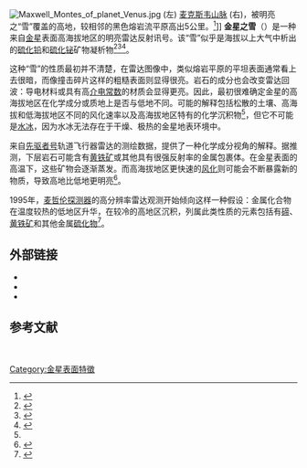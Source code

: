 {{short description|來自金星表面高海拔地區的明亮雷達反射訊號}}
[[File:Maxwell_Montes_of_planet_Venus.jpg|thumb]] (左) [[麦克斯韦山脉|麦克斯韦山脉]] (右)，被明亮之“雪”覆盖的高地，较相邻的黑色熔岩流平原高出5公里。<ref name="jpl-lakshmi-maxwell">{{cite web|url=http://photojournal.jpl.nasa.gov/catalog/PIA00241|accessdate=2010-05-20|publisher=JPL/NASA|date=1996-03-07|title=PIA00241:《金星 - 拉克西米高原和麦克斯韦山脉}}</ref>]]
'''金星之雪'''（{{lang|en|Venus snow}}）是一种来自[[金星|金星]]表面高海拔地区的明亮雷达反射讯号。该“雪”似乎是海拔{{convert|2600|m|ft}}以上大气中析出的[[硫化铅|硫化铅]]和[[硫化铋|硫化铋]]矿物凝析物<ref name="wustl-lead-sulfide">{{cite news|title='Heavy metal' snow on Venus is lead sulfide|last=Otten|first=Carolyn Jones|url=http://news.wustl.edu/news/Pages/633.aspx|accessdate=2010-04-13|publisher=Washington University in Saint Louis|newspaper=Newsroom|date=February 10, 2004}}
</ref><ref name="bbc-heavy-metal">{{cite news|title=Venus has 'heavy metal mountains'|last=Whitehouse|first=David|url=http://news.bbc.co.uk/2/hi/science/nature/3236018.stm|accessdate=2010-05-20|publisher=[[BBC_News|BBC News]]|date=November 25, 2003}}</ref><ref name = "Schaefer2003">{{cite journal| last = Schaefer | first = L. | last2 = Fegley | first2 = L.| title = Metallic Snow in the Venusian Highlands| journal = Bulletin of the American Astronomical Society| volume = 35 | pages = 984 | date = March 2003| bibcode = 2003DPS....35.3708S}}</ref>。

这种“雪”的性质最初并不清楚，在雷达图像中，类似熔岩平原的平坦表面通常看上去很暗，而像撞击碎片这样的粗糙表面则显得很亮。岩石的成分也会改变雷达回波：导电材料或具有高[[相对电容率|介电常数]]的材质会显得更亮。因此，最初很难确定金星的高海拔地区在化学成分或质地上是否与低地不同。可能的解释包括松散的土壤、高海拔和低海拔地区不同的风化速率以及高海拔地区特有的化学沉积物<ref name="bbc-twin" />，但它不可能是[[冰|水冰]]，因为水冰无法存在于干燥、极热的金星地表环境中。

来自[[先驱者金星计划|先驱者号]]轨道飞行器雷达的测绘数据，提供了一种化学成分视角的解释。据推测，下层岩石可能含有[[黄铁矿|黄铁矿]]或其他具有很强反射率的金属包裹体。在金星表面的高温下，这些矿物会逐渐蒸发。而高海拔地区更快速的[[风化|风化]]则可能会不断暴露新的物质，导致高地比低地更明亮<ref name="pioneer">{{cite journal|doi=10.1126/science.217.4560.640|title=Venus: Global Surface Radar Reflectivity |last1=Pettengill |first1=G.H.|last2=Ford |first2=P.G.|last3=Nozette |first3=S.|journal=Science|date=1982 |volume=217|issue=4560 |pages=640–642|pmid=17817535|bibcode = 1982Sci...217..640P }}</ref>。

1995年，[[麦哲伦号金星探测器|麦哲伦探测器]]的高分辨率雷达观测开始倾向这样一种假设：金属化合物在温度较热的低地区升华，在较冷的高地区沉积，列属此类性质的元素包括有[[碲|碲]]、[[黄铁矿|黄铁矿]]和其他金属[[硫化物|硫化物]]<ref name="bbc-twin">{{cite news|title=Planet Venus: Earth's 'evil twin'|last=Rincon |first=Paul|url=http://news.bbc.co.uk/2/hi/science/nature/4335628.stm|accessdate=2010-05-20|publisher=BBC News|date=November 7, 2005}}</ref>。

==外部链接==
*{{cite journal
  |doi=10.1016/j.icarus.2003.11.023
  |title=Heavy metal frost on Venus
  |last1=Schaefer|first1=Laura
  |last2=Fegley|first2=Bruce
  |journal=Icarus
  |date=2004|volume=168
  |issue=1|pages=215–219
  |bibcode=2004Icar..168..215S
  |type=abstract}}
*{{cite journal
  |doi=10.1016/j.pss.2006.04.032
  |title=Radio science investigations by VeRa onboard the Venus Express spacecraft
  |last=Häusler |first=B.
  |last2=Pätzold |first2=M.
  |last3=Tyler |first3=G. L.
  |last4=Simpson |first4=R. A.
  |last5=Bird |first5=M. K.
  |last6=Dehant |first6=V.
  |last7=Barriot |first7=J.-P.
  |last8=Eidel |first8=W.
  |last9=Mattei |first9=R.
  |last10=Remus |first10=S.
  |last11=Selle |first11=J.
  |last12=Tellmann |first12=S.
  |last13=Imamura |first13=T.
  |journal=Planetary and Space Science
  |date=2006|volume=54
  |issue=13–14|pages=1315–1335
  |bibcode=2006P&SS...54.1315H
  |type=abstract|display-authors=8
  }}
*{{cite journal
  |doi=10.1029/94JE02708
  |title=Volatile transport on Venus and implications for surface geochemistry and geology
  |last1=Brackett |first1=Robert A.
  |last2=Fegley |first2=Bruce
  |last3=Arvidson |first3=Raymond E.
  |journal=Journal of Geophysical Research
  |date=1995 |volume=100
  |issue=E1 |pages=1553–1563
  |url=http://solarsystem.wustl.edu/wp-content/uploads/reprints/1995/No54%20Brackett%20et%20al%201995%20JGR.pdf
  |accessdate=2010-05-20 |bibcode=1995JGR...100.1553B}}

==参考文献==
{{Reflist}}
 
{{金星}}
[[Category:金星表面特徵|Category:金星表面特徵]]